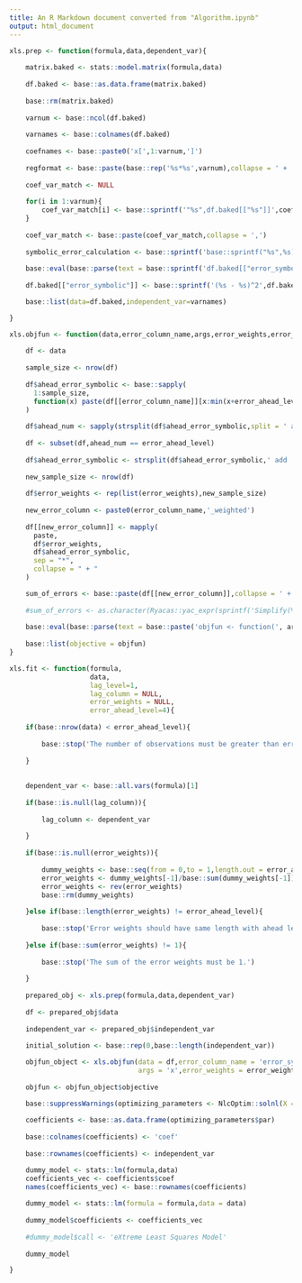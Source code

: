 ```yaml
---
title: An R Markdown document converted from "Algorithm.ipynb"
output: html_document
---
```


```r
xls.prep <- function(formula,data,dependent_var){
    
    matrix.baked <- stats::model.matrix(formula,data)
    
    df.baked <- base::as.data.frame(matrix.baked)
    
    base::rm(matrix.baked)
    
    varnum <- base::ncol(df.baked)
    
    varnames <- base::colnames(df.baked)
    
    coefnames <- base::paste0('x[',1:varnum,']')
    
    regformat <- base::paste(base::rep('%s*%s',varnum),collapse = ' + ')
    
    coef_var_match <- NULL
    
    for(i in 1:varnum){
        coef_var_match[i] <- base::sprintf('"%s",df.baked[["%s"]]',coefnames[i],varnames[i])
    }
    
    coef_var_match <- base::paste(coef_var_match,collapse = ',')
    
    symbolic_error_calculation <- base::sprintf('base::sprintf("%s",%s)',regformat,coef_var_match)
    
    base::eval(base::parse(text = base::sprintf('df.baked[["error_symbolic"]] <- %s',symbolic_error_calculation)))
    
    df.baked[["error_symbolic"]] <- base::sprintf('(%s - %s)^2',df.baked[["error_symbolic"]],data[[dependent_var]])

    base::list(data=df.baked,independent_var=varnames)

}
```

```r
xls.objfun <- function(data,error_column_name,args,error_weights,error_ahead_level){
    
    df <- data
    
    sample_size <- nrow(df)
    
    df$ahead_error_symbolic <- base::sapply(
      1:sample_size,
      function(x) paste(df[[error_column_name]][x:min(x+error_ahead_level-1, sample_size)], collapse = " add ")
    )
    
    df$ahead_num <- sapply(strsplit(df$ahead_error_symbolic,split = ' add '),length)
    
    df <- subset(df,ahead_num == error_ahead_level)
    
    df$ahead_error_symbolic <- strsplit(df$ahead_error_symbolic,' add ')
    
    new_sample_size <- nrow(df)
    
    df$error_weights <- rep(list(error_weights),new_sample_size)
    
    new_error_column <- paste0(error_column_name,'_weighted')
    
    df[[new_error_column]] <- mapply(
      paste,
      df$error_weights,
      df$ahead_error_symbolic,
      sep = "*",
      collapse = " + "
    )

    sum_of_errors <- base::paste(df[[new_error_column]],collapse = ' + ')
    
    #sum_of_errors <- as.character(Ryacas::yac_expr(sprintf('Simplify(%s)',sum_of_errors)))
    
    base::eval(base::parse(text = base::paste('objfun <- function(', args, ') { return(' , sum_of_errors , ')}', sep='')))
    
    base::list(objective = objfun)
}
```

```r
xls.fit <- function(formula,
                    data,
                    lag_level=1,
                    lag_column = NULL,
                    error_weights = NULL,
                    error_ahead_level=4){
    
    if(base::nrow(data) < error_ahead_level){
        
        base::stop('The number of observations must be greater than error ahead level.')
        
    }
    
    
    dependent_var <- base::all.vars(formula)[1]
    
    if(base::is.null(lag_column)){
        
        lag_column <- dependent_var
        
    }
    
    if(base::is.null(error_weights)){
        
        dummy_weights <- base::seq(from = 0,to = 1,length.out = error_ahead_level + 1)
        error_weights <- dummy_weights[-1]/base::sum(dummy_weights[-1])
        error_weights <- rev(error_weights)
        base::rm(dummy_weights)
        
    }else if(base::length(error_weights) != error_ahead_level){
        
        base::stop('Error weights should have same length with ahead level.')
        
    }else if(base::sum(error_weights) != 1){
        
        base::stop('The sum of the error weights must be 1.')
        
    }
    
    prepared_obj <- xls.prep(formula,data,dependent_var)
    
    df <- prepared_obj$data
    
    independent_var <- prepared_obj$independent_var
    
    initial_solution <- base::rep(0,base::length(independent_var))

    objfun_object <- xls.objfun(data = df,error_column_name = 'error_symbolic',
                                args = 'x',error_weights = error_weights, error_ahead_level = error_ahead_level)
    
    objfun <- objfun_object$objective

    base::suppressWarnings(optimizing_parameters <- NlcOptim::solnl(X = initial_solution,objfun = objfun))
    
    coefficients <- base::as.data.frame(optimizing_parameters$par)
    
    base::colnames(coefficients) <- 'coef'
    
    base::rownames(coefficients) <- independent_var

    dummy_model <- stats::lm(formula,data)
    coefficients_vec <- coefficients$coef
    names(coefficients_vec) <- base::rownames(coefficients)
    
    dummy_model <- stats::lm(formula = formula,data = data)
    
    dummy_model$coefficients <- coefficients_vec
    
    #dummy_model$call <- 'eXtreme Least Squares Model'
    
    dummy_model

}
```

